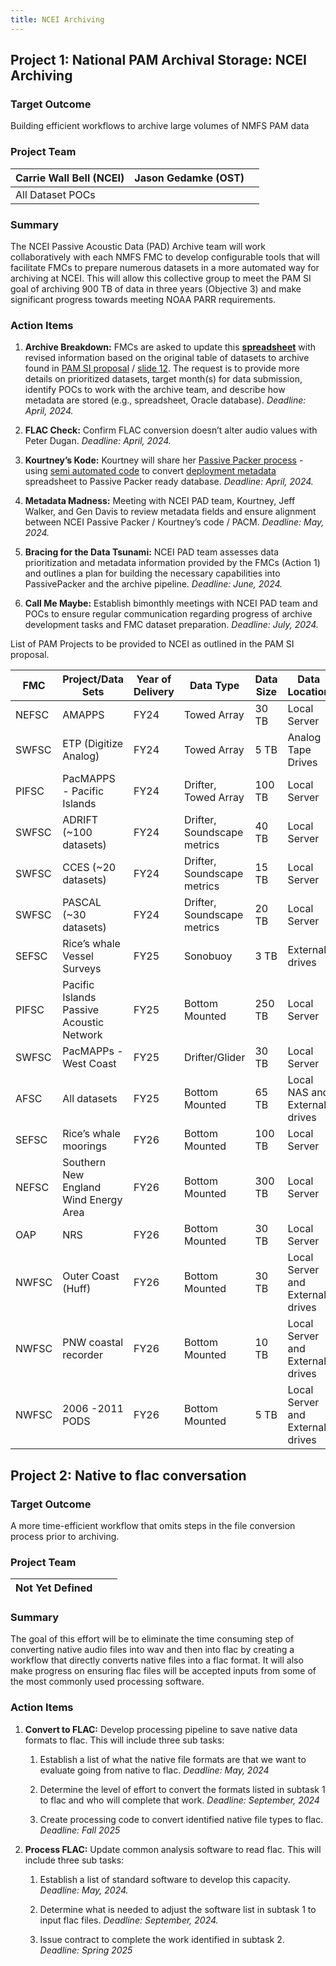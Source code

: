 ```yaml
---
title: NCEI Archiving
---
```


## Project 1: National PAM Archival Storage: NCEI Archiving

### Target Outcome

Building efficient workflows to archive large volumes of NMFS PAM data

### Project Team

| Carrie Wall Bell (NCEI) | Jason Gedamke (OST) |     |
|-------------------------|---------------------|-----|
| All Dataset POCs        |                     |     |

### Summary

The NCEI Passive Acoustic Data (PAD) Archive team will work collaboratively with each NMFS FMC to develop configurable tools that will facilitate FMCs to prepare numerous datasets in a more automated way for archiving at NCEI. This will allow this collective group to meet the PAM SI goal of archiving 900 TB of data in three years (Objective 3) and make significant progress towards meeting NOAA PARR requirements.

### Action Items

1.  **Archive Breakdown:** FMCs are asked to update this [**spreadsheet**](https://docs.google.com/spreadsheets/d/1l-Dfh7DtM11FfrXrn1Ub9dqPl3uSQEd3yRSWiaK_eF0/edit#gid=0) with revised information based on the original table of datasets to archive found in [PAM SI proposal](https://docs.google.com/document/d/1BPkv6vRO97T9Vitud8Ng5ws7tudbtD-IF2NwzX4oRmU/edit) / [slide 12](https://docs.google.com/presentation/d/1TewDhV21FjX2ANAzedxMR5s_q94eciiu-iTafjJRUVM/edit#slide=id.g2c4705a5e9b_0_35). The request is to provide more details on prioritized datasets, target month(s) for data submission, identify POCs to work with the archive team, and describe how metadata are stored (e.g., spreadsheet, Oracle database). *Deadline: April, 2024.*

2.  **FLAC Check:** Confirm FLAC conversion doesn’t alter audio values with Peter Dugan. *Deadline: April, 2024.*

3.  **Kourtney's Kode:** Kourtney will share her [Passive Packer process](https://sael-swfsc.github.io/SAEL-lab-manual/content/Data-Archive.html#ncei-data-archive) - using [semi automated code](https://sael-swfsc.github.io/adrift-analysis-methods/content/DataArchive/NCEI.html#passive-packer-resources) to convert [deployment metadata](https://docs.google.com/spreadsheets/d/1iyNaKKLbqSHK-iWLADO-YQMNaq4XVsIqYbaeHD2Z_AU/edit?usp=sharing) spreadsheet to Passive Packer ready database. *Deadline: April, 2024.*

4.  **Metadata Madness:** Meeting with NCEI PAD team, Kourtney, Jeff Walker, and Gen Davis to review metadata fields and ensure alignment between NCEI Passive Packer / Kourtney's code / PACM. *Deadline: May, 2024.*

5.  **Bracing for the Data Tsunami:** NCEI PAD team assesses data prioritization and metadata information provided by the FMCs (Action 1) and outlines a plan for building the necessary capabilities into PassivePacker and the archive pipeline. *Deadline: June, 2024.*

6.  **Call Me Maybe:** Establish bimonthly meetings with NCEI PAD team and POCs to ensure regular communication regarding progress of archive development tasks and FMC dataset preparation. *Deadline: July, 2024.*

List of PAM Projects to be provided to NCEI as outlined in the PAM SI proposal.

| FMC   | **Project/Data Sets**                    | **Year of Delivery** | Data Type                   | Data Size | Data Location                    |
|------------|------------|------------|------------|------------|------------|
| NEFSC | AMAPPS                                   | FY24                 | Towed Array                 | 30 TB     | Local Server                     |
| SWFSC | ETP (Digitize Analog)                    | FY24                 | Towed Array                 | 5 TB      | Analog Tape Drives               |
| PIFSC | PacMAPPS - Pacific Islands               | FY24                 | Drifter, Towed Array        | 100 TB    | Local Server                     |
| SWFSC | ADRIFT (\~100 datasets)                  | FY24                 | Drifter, Soundscape metrics | 40 TB     | Local Server                     |
| SWFSC | CCES (\~20 datasets)                     | FY24                 | Drifter, Soundscape metrics | 15 TB     | Local Server                     |
| SWFSC | PASCAL (\~30 datasets)                   | FY24                 | Drifter, Soundscape metrics | 20 TB     | Local Server                     |
| SEFSC | Rice's whale Vessel Surveys              | FY25                 | Sonobuoy                    | 3 TB      | External drives                  |
| PIFSC | Pacific Islands Passive Acoustic Network | FY25                 | Bottom Mounted              | 250 TB    | Local Server                     |
| SWFSC | PacMAPPs - West Coast                    | FY25                 | Drifter/Glider              | 30 TB     | Local Server                     |
| AFSC  | All datasets                             | FY25                 | Bottom Mounted              | 65 TB     | Local NAS and External drives    |
| SEFSC | Rice's whale moorings                    | FY26                 | Bottom Mounted              | 100 TB    | Local Server                     |
| NEFSC | Southern New England Wind Energy Area    | FY26                 | Bottom Mounted              | 300 TB    | Local Server                     |
| OAP   | NRS                                      | FY26                 | Bottom Mounted              | 30 TB     | Local Server                     |
| NWFSC | Outer Coast (Huff)                       | FY26                 | Bottom Mounted              | 30 TB     | Local Server and External drives |
| NWFSC | PNW coastal recorder                     | FY26                 | Bottom Mounted              | 10 TB     | Local Server and External drives |
| NWFSC | 2006 -2011 PODS                          | FY26                 | Bottom Mounted              | 5 TB      | Local Server and External drives |

## Project 2: Native to flac conversation

### Target Outcome

A more time-efficient workflow that omits steps in the file conversion process prior to archiving.

### Project Team

| Not Yet Defined |     |     |
|-----------------|-----|-----|

### Summary

The goal of this effort will be to eliminate the time consuming step of converting native audio files into wav and then into flac by creating a workflow that directly converts native files into a flac format. It will also make progress on ensuring flac files will be accepted inputs from some of the most commonly used processing software.

### Action Items

1.  **Convert to FLAC:** Develop processing pipeline to save native data formats to flac. This will include three sub tasks:

    1.  Establish a list of what the native file formats are that we want to evaluate going from native to flac. *Deadline: May, 2024*

    2.  Determine the level of effort to convert the formats listed in subtask 1 to flac and who will complete that work. *Deadline: September, 2024*

    3.  Create processing code to convert identified native file types to flac. *Deadline: Fall 2025*

2.  **Process FLAC:** Update common analysis software to read flac. This will include three sub tasks:

    1.  Establish a list of standard software to develop this capacity. *Deadline: May, 2024.*

    2.  Determine what is needed to adjust the software list in subtask 1 to input flac files. *Deadline: September, 2024.*

    3.  Issue contract to complete the work identified in subtask 2. *Deadline: Spring 2025*
